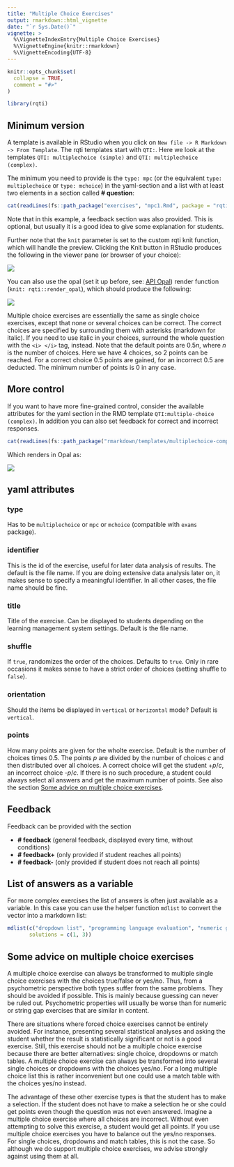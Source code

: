 ```yaml
---
title: "Multiple Choice Exercises"
output: rmarkdown::html_vignette
date: "`r Sys.Date()`"
vignette: >
  %\VignetteIndexEntry{Multiple Choice Exercises}
  %\VignetteEngine{knitr::rmarkdown}
  %\VignetteEncoding{UTF-8}
---
```


```r
knitr::opts_chunk$set(
  collapse = TRUE,
  comment = "#>"
)
```

```r
library(rqti)
```

## Minimum version

A template is available in RStudio when you click on `New file -> R Markdown -> From Template`. The rqti templates start with `QTI:`. Here we look at the templates `QTI: multiplechoice (simple)` and `QTI: multiplechoice (complex)`.

The minimum you need to provide is the `type: mpc` (or the equivalent `type: multiplechoice` or `type: mchoice`) in the yaml-section and a list with at least two elements in a section called **\# question**:

```r
cat(readLines(fs::path_package("exercises", "mpc1.Rmd", package = "rqti")), sep = '\n')
```

Note that in this example, a feedback section was also provided. This is optional, but usually it is a good idea to give some explanation for students.

Further note that the `knit` parameter is set to the custom rqti knit function, which will handle the preview. Clicking the Knit button in RStudio produces the following in the viewer pane (or browser of your choice):

![](images/mpc1.png)

You can also use the opal (set it up before, see: [API Opal](api_opal.html)) render function (`knit: rqti::render_opal`), which should produce the following:

![](images/multiplechoice-simple.jpg)

Multiple choice exercises are essentially the same as single choice exercises, except that none or several choices can be correct. The correct choices are specified by surrounding them with asterisks (markdown for italic). If you need to use italic in your choices, surround the whole question with the `<i> </i>` tag, instead. Note that the default points are $0.5n$, where $n$ is the number of choices. Here we have 4 choices, so 2 points can be reached. For a correct choice 0.5 points are gained, for an incorrect 0.5 are deducted. The minimum number of points is 0 in any case.

## More control

If you want to have more fine-grained control, consider the available attributes for the yaml section in the RMD template `QTI:multiple-choice (complex)`. In addition you can also set feedback for correct and incorrect responses.

```r
cat(readLines(fs::path_package("rmarkdown/templates/multiplechoice-complex/skeleton/", "skeleton.Rmd", package = "rqti")), sep = '\n')
```

Which renders in Opal as:

![](images/multiplechoice-complex.jpg)

## yaml attributes

### type

Has to be `multiplechoice` or `mpc` or `mchoice` (compatible with `exams` package).

### identifier

This is the id of the exercise, useful for later data analysis of results. The default is the file name. If you are doing extensive data analysis later on, it makes sense to specify a meaningful identifier. In all other cases, the file name should be fine.

### title

Title of the exercise. Can be displayed to students depending on the learning management system settings. Default is the file name.

### shuffle

If `true`, randomizes the order of the choices. Defaults to `true`. Only in rare occasions it makes sense to have a strict order of choices (setting shuffle to `false`).

### orientation

Should the items be displayed in `vertical` or `horizontal` mode? Default is `vertical`.

<!-- TODO, is this really possible? or do we always use points instead? -->
<!-- ### solution -->

<!-- An alternative way to specify the correct solution is by giving the integer of the correct choice. Usually not needed and less intuitive than specifying the correct choices directly in the list of all choices (see above). -->

### points

How many points are given for the wholte exercise. Default is the number of choices times 0.5. The points $p$ are divided by the number of choices $c$ and then distributed over all choices. A correct choice will get the student +$p/c$, an incorrect choice -$p/c$. If there is no such procedure, a student could always select all answers and get the maximum number of points. See also the section [Some advice on multiple choice exercises].

## Feedback

Feedback can be provided with the section

- **\# feedback** (general feedback, displayed every time, without conditions)
- **\# feedback+** (only provided if student reaches all points)
- **\# feedback-** (only provided if student does not reach all points)

## List of answers as a variable

For more complex exercises the list of answers is often just available as a variable. In this case you can use the helper function `mdlist` to convert the vector into a markdown list:

```r
mdlist(c("dropdown list", "programming language evaluation", "numeric gap"), 
       solutions = c(1, 3))
```

## Some advice on multiple choice exercises

A multiple choice exercise can always be transformed to multiple single choice exercises with the choices true/false or yes/no. Thus, from a psychometric perspective both types suffer from the same problems. They should be avoided if possible. This is mainly because guessing can never be ruled out. Psychometric properties will usually be worse than for numeric or string gap exercises that are similar in content.

There are situations where forced choice exercises cannot be entirely avoided. For instance, presenting several statistical analyses and asking the student whether the result is statistically significant or not is a good exercise. Still, this exercise should not be a multiple choice exercise because there are better alternatives: single choice, dropdowns or match tables. A multiple choice exercise can always be transformed into several single choices or dropdowns with the choices yes/no. For a long multiple choice list this is rather inconvenient but one could use a match table with the choices yes/no instead.

The advantage of these other exercise types is that the student has to make a selection. If the student does not have to make a selection he or she could get points even though the question was not even answered. Imagine a multiple choice exercise where all choices are incorrect. Without even attempting to solve this exercise, a student would get all points. If you use multiple choice exercises you have to balance out the yes/no responses. For single choices, dropdowns and match tables, this is not the case. So although we do support multiple choice exercises, we advise strongly against using them at all.
